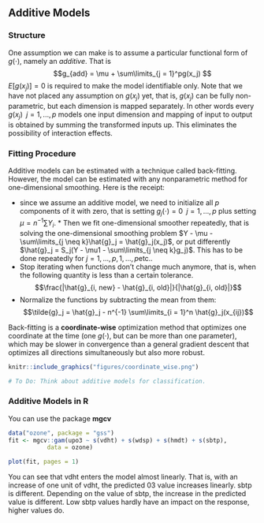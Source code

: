 ## Additive Models 
### Structure
One assumption we can make is to assume a particular functional form of 
$g(\cdot)$, namely an *additive*. That is 
$$g_{add} = \mu + \sum\limits_{j = 1}^pg(x_j) $$ $E[g(x_j)] = 0$ is required to
make the model identifiable only. Note that we have not placed any assumption
on $g(x_j)$ yet, that is, $g(x_j)$ can be fully non-parametric, but each
dimension is mapped separately. In other words every $g(x_j) \;\; j = 1, ..., p$
models one input dimension and mapping of input to output is obtained by summing
the transformed inputs up. This eliminates the possibility of interaction
effects.

### Fitting Procedure 
Additive models can be estimated with a technique called back-fitting.
However, the model can be estimated with any nonparametric method for
one-dimensional smoothing. Here is the receipt:

* since we assume an additive model, we need to initialize all $p$ components of
  it with zero, that is setting $g_j(\cdot) = 0 \;\; j = 1,..., p$ plus setting 
  $\mu = n^{-1}\sum Y_i$. * Then we fit one-dimensional smoother repeatedly, 
  that is solving the one-dimensional smoothing problem 
  $Y - \mu - \sum\limits_{j \neq k}\hat{g}_j = \hat{g}_j(x_j)$, or put 
  differently $\hat{g}_j = S_j(Y - \mu1 - \sum\limits_{j \neq k}g_j)$. 
  This has to be done repeatedly for $j = 1, ..., p, 1, ..., p \text{etc.}$. 
* Stop iterating when functions don't change much anymore, that is, when the 
  following quantity is less than a certain tolerance. 
  $$\frac{|\hat{g}_{i, new} - \hat{g}_{i, old}|}{|\hat{g}_{i, old}|}$$ 
* Normalize the functions by subtracting the mean from them: 
  $$\tilde{g}_j = \hat{g}_j - n^{-1} \sum\limits_{i = 1}^n \hat{g}_j(x_{ij})$$

Back-fitting is a **coordinate-wise** optimization method that optimizes one 
coordinate at the time (one $g(\cdot)$, but can be more than one parameter), which
may be slower in convergence than a general gradient descent that optimizes all
directions simultaneously but also more robust.

```r
knitr::include_graphics("figures/coordinate_wise.png") 
```

```r
# To Do: Think about additive models for classification. 
``` 

### Additive Models in R 
You can use the package **mgcv** 
```r
data("ozone", package = "gss") 
fit <- mgcv::gam(upo3 ~ s(vdht) + s(wdsp) + s(hmdt) + s(sbtp), 
           data = ozone) 

plot(fit, pages = 1) 
``` 
You can see
that vdht enters the model almost linearly. That is, with an increase of one
unit of vdht, the predicted 03 value increases linearly. sbtp is different.
Depending on the value of sbtp, the increase in the predicted value is
different. Low sbtp values hardly have an impact on the response, higher values
do.
